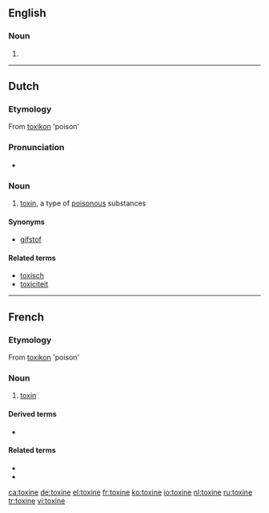 ==English==

===Noun===
{{en-noun}}

# {{archaic form of|toxin}}

----

==Dutch==

===Etymology===
From {{etyl|grc|nl}} [[toxikon]] 'poison'

===Pronunciation===
* {{audio|Nl-toxine.ogg|Audio}}

===Noun===
{{nl-noun|g|toxines|toxinetje}}

# [[toxin]], a type of [[poisonous]] substances

====Synonyms====
* [[gifstof]]

====Related terms====
* [[toxisch]]
* [[toxiciteit]]

----

==French==

===Etymology===
From {{etyl|grc|fr}} [[toxikon]] 'poison'

===Noun===
{{fr-noun|f}}

# [[toxin]]

====Derived terms====
* {{l|fr|toxique}}

====Related terms====
* {{l|fr|endotoxique}}
* {{l|fr|exotoxique}}

[[ca:toxine]]
[[de:toxine]]
[[el:toxine]]
[[fr:toxine]]
[[ko:toxine]]
[[io:toxine]]
[[nl:toxine]]
[[ru:toxine]]
[[tr:toxine]]
[[vi:toxine]]